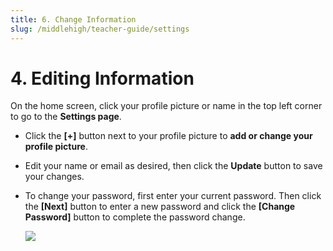 ```yaml
---
title: 6. Change Information
slug: /middlehigh/teacher-guide/settings
---
```



# 4. Editing Information

On the home screen, click your profile picture or name in the top left corner to go to the **Settings page**.

- Click the **[+]** button next to your profile picture to **add or change your profile picture**.
- Edit your name or email as desired, then click the **Update** button to save your changes.
- To change your password, first enter your current password. Then click the **[Next]** button to enter a new password and click the **[Change Password]** button to complete the password change.

  <Image src="/img/en/middlehigh/teacher/10-01.jpg" size="lg" />
